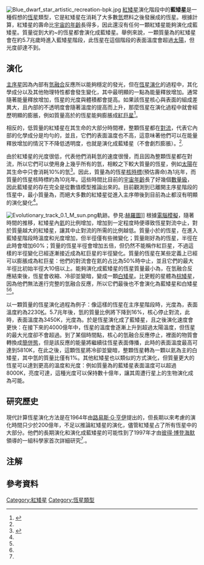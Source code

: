 {{About|紅矮星消耗多數氫燃料後形成的恆星|其他用法|蓝矮星}}[[File:Blue_dwarf_star_artistic_recreation-bpk.jpg|thumb]]
[[紅矮星|紅矮星]]演化階段中的'''藍矮星'''是一種假想的[[恆星|恆星]]類型，它是紅矮星在消耗了大多數[[氫|氫]]燃料之後發展成的恆星。根據計算，紅矮星的壽命比[[宇宙的年齡|宇宙的年齡]]長得多，因此還沒有任何一顆紅矮星能夠演化成藍矮星。質量從{{solar mass|0.08|link=y}}到大約{{solar mass|0.16}}~{{solar mass|0.20}}的恆星都會演化成藍矮星。舉例來說，一顆質量為{{solar mass|0.1}}的紅矮星會在約5.7兆歲時進入藍矮星階段，此恆星在這個階段的表面溫度會超過[[太陽|太陽]]，但光度卻達不到{{solar luminosity|0.01|link=y}}。

== 演化 ==

[[主序星|主序星]]因為內部有[[質子﹣質子鏈反應|氫融合]]反應所以能夠穩定的發光，但在[[恆星演化|恆星演化]]的過程中，其化學成分以及其他物理特性都會發生變化，其中最明顯的一點為能量釋放增加{{Sfn|Karttunen et al.|2007|pp=248—249}}。通常隨著能量釋放增加，恆星的光度與體積都會提高。如果該恆星核心與表面的組成差異大，且內部的不透明度會隨著溫度的提高而上升，那麼恆星在演化過程中就會經歷明顯的膨脹，例如質量高於{{solar mass|0.25}}的恆星能夠膨脹成[[紅巨星|紅巨星]]{{NoteTag|name="紅巨星的定義"|這裡的紅巨星定義可能是根據「恆星膨脹程度」，並非[[紅巨星分支|紅巨星分支]]所定義的「核心呈簡併態，並且在殼層上進行氫融合」。}}<ref name=":22">{{Статья|ссылка=http://adsabs.harvard.edu/abs/1997ApJ...482..420L|автор=Laughlin G., Bodenheimer P., Adams F. C.|заглавие=The End of the Main Sequence|год=1997|язык=en|место=Bristol|издание=[[The_Astrophysical_Journal|The Astrophysical Journal]]|издательство=[[IOP_Publishing|IOP Publishing]]|pages=420—432|volume=482|issn=0004-637X|doi=10.1086/304125|access-date=2021-07-14|archive-date=2018-10-05|archive-url=https://web.archive.org/web/20181005105252/http://adsabs.harvard.edu/abs/1997ApJ...482..420L|deadlink=no}}</ref>。

相反的，低質量的紅矮星在其生命的大部分時間裡，整顆恆星都在[[對流層_(恆星)|對流]]，代表它內部的化學成分是均勻的，並且，它們的表面溫度也不高，這意味著他們可以在能量釋放增加的情況下不降低透明度，也就是演化成藍矮星（不會劇烈膨脹）。<ref name=":22" />.

由於紅矮星的光度很低，代表他們消耗氫的速度很慢，而且因為整顆恆星都在對流，所以它們可以使用身上幾乎所有的氫，相較之下較大質量的恆星，例如[[太陽|太陽]]在其生命中只會消耗10%的氫<ref name=":0">{{Статья|ссылка=http://adsabs.harvard.edu/abs/2004RMxAC..22...46A|автор=Adams F. C., Graves G. J. M., Laughlin G.|заглавие=Red Dwarfs and the End of the Main Sequence|год=2004|издание=Revista Mexicana de Astronomía y Astrofísica|место=Mexico|издательство=[[Национальный_автономный_университет_Мексики|Universidad Nacional Autónoma de México]]|volume=22|pages=46—49|issn=0185-1101|access-date=2021-07-14|archive-date=2013-08-10|archive-url=https://web.archive.org/web/20130810082305/http://adsabs.harvard.edu/abs/2004RMxAC..22...46A|deadlink=no}}</ref>。因此，質量為{{solar mass|0.2}}的恆星[[核時標|核時標]](預估壽命)為1兆年，而質量{{solar mass|0.08}}的恆星核時標約為10兆年。這些時間比目前的[[宇宙的年齡|宇宙年齡]]長了好幾個[[數量級|數量級]]，因此藍矮星的存在完全是從數值模型推論出來的。目前觀測到已離開主序星階段的恆星中，最小質量為{{solar mass|0.8}}，而絕大多數的紅矮星從進入主序帶後到目前為止都沒有明顯的演化變化<ref name=":22" />{{Sfn|Adams, Laughlin|1997|pp=338—340}}。

[[File:Evolutionary_track_0.1_M_sun.png|thumb]]軌跡。參見:[[赫羅圖|赫羅圖]]]]
根據[[電腦模擬|電腦模擬]]，隨著時間的推移，紅矮星內[[氦|氦]]的比例增加，增加到一定程度時便導致恆星對流中止，對於質量越大的紅矮星，讓其中止對流的所需的比例越低。質量小於{{solar mass|0.16}}的恆星，在進入藍矮星階段時溫度和光度增加，但半徑僅有些微變化；質量剛好為{{solar mass|0.16}}的恆星，半徑在此時會增加60%；質量{{solar mass|0.20}}的恆星半徑會增加五倍，但仍然不能稱作紅巨星，不過這樣的半徑變化已經逐漸接近成為紅巨星的半徑變化。質量{{solar mass|0.25}}的恆星在某些定義上已經可以膨脹成為紅巨星{{NoteTag|name="紅巨星的定義"}}：他們的對流會在氦的占比為50%時中止，並且它們的最大半徑比初始半徑大10倍以上。能夠演化成藍矮星的恆星質量最小為{{solar mass|0.08}}，在氫融合反應結束後，恆星會收縮、冷卻並變暗，變成一顆[[白矮星|白矮星]]。比{{solar mass|0.08}}更輕的星體為[[棕矮星|棕矮星]]，因為他們無法進行完整的氫融合反應，所以它們最後也不會演化為藍矮星和白矮星<ref name=":22" /><ref name=":0" />{{Sfn|Adams, Laughlin|1997|pp=338—340}}。

以一顆質量{{solar mass|0.1}}的恆星演化過程為例子：像這樣的恆星在主序星階段時，光度為{{solar luminosity|0.0004}}，表面溫度約為2230[[克耳文|K]]。5.7兆年後，氫的質量比例將下降到16%，核心停止對流，此時，表面溫度為3450K，光度為{{solar luminosity|0.003}}。於是恆星演化成了藍矮星，且之後演化速度會更快：在接下來的4000億年中，恆星的溫度會逐漸上升到超過太陽溫度，但恆星的最大光度卻不會超過{{solar luminosity|0.01}}。到了某個時間點，核心的氫融合反應停止，裡面的物質會轉換成[[簡併態物質|簡併態]]，但是該反應的能量將繼續往恆星表面傳播，此時的表面溫度最高可達到5810K，在此之後，這顆恆星將冷卻並變暗，整顆恆星轉為一顆以氦為主的白矮星，其中氫的質量比僅有1%。其他紅矮星也以類似的方式演化，但質量更大的恆星可以達到更高的溫度和光度：例如質量為{{solar mass|0.16}}的藍矮星表面溫度可以超過8000K，亮度可達{{solar luminosity|0.25}}，這種光度可以保持數十億年，讓其周遭行星上的生物演化成為可能。

== 研究歷史 ==

現代計算恆星演化方法是在1964年由[[Louis_G.Henyey|路易斯·G·亨伊]]提出的，但長期以來考慮的演化時間只少於200億年，不足以推論紅矮星的演化，儘管紅矮星占了所有恆星中的大部分。他們的長期演化和演化成藍矮星的可能性到了1997年才由[[彼得·博登海默|彼得·博登海默]]領導的一組科學家首次詳細研究<ref name=":0" />.。

== 注解 ==
{{noteFoot}}

== 參考資料 ==
{{Reflist}}
{{恒星}}
[[Category:紅矮星|Category:紅矮星]]
[[Category:恆星類型|Category:恆星類型]]